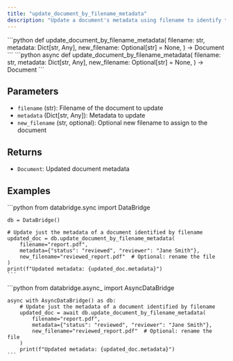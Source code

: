 ```yaml
---
title: "update_document_by_filename_metadata"
description: "Update a document's metadata using filename to identify the document"
---
```


<Tabs>
  <Tab title="Sync">
    ```python
    def update_document_by_filename_metadata(
        filename: str,
        metadata: Dict[str, Any],
        new_filename: Optional[str] = None,
    ) -> Document
    ```
  </Tab>
  <Tab title="Async">
    ```python
    async def update_document_by_filename_metadata(
        filename: str,
        metadata: Dict[str, Any],
        new_filename: Optional[str] = None,
    ) -> Document
    ```
  </Tab>
</Tabs>

## Parameters

- `filename` (str): Filename of the document to update
- `metadata` (Dict[str, Any]): Metadata to update
- `new_filename` (str, optional): Optional new filename to assign to the document

## Returns

- `Document`: Updated document metadata

## Examples

<Tabs>
  <Tab title="Sync">
    ```python
    from databridge.sync import DataBridge
    
    db = DataBridge()
    
    # Update just the metadata of a document identified by filename
    updated_doc = db.update_document_by_filename_metadata(
        filename="report.pdf",
        metadata={"status": "reviewed", "reviewer": "Jane Smith"},
        new_filename="reviewed_report.pdf"  # Optional: rename the file
    )
    print(f"Updated metadata: {updated_doc.metadata}")
    ```
  </Tab>
  <Tab title="Async">
    ```python
    from databridge.async_ import AsyncDataBridge
    
    async with AsyncDataBridge() as db:
        # Update just the metadata of a document identified by filename
        updated_doc = await db.update_document_by_filename_metadata(
            filename="report.pdf",
            metadata={"status": "reviewed", "reviewer": "Jane Smith"},
            new_filename="reviewed_report.pdf"  # Optional: rename the file
        )
        print(f"Updated metadata: {updated_doc.metadata}")
    ```
  </Tab>
</Tabs> 